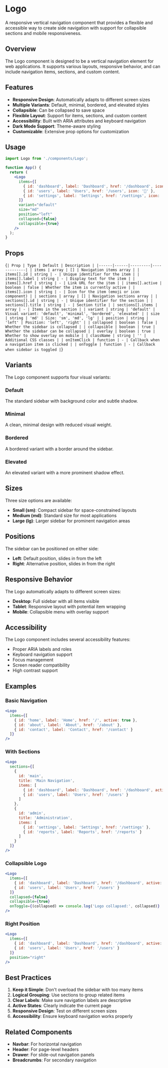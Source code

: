 
<Meta of={SidebarStories} />

# Logo

A responsive vertical navigation component that provides a flexible and accessible way to create side navigation with support for collapsible sections and mobile responsiveness.

## Overview

The Logo component is designed to be a vertical navigation element for web applications. It supports various layouts, responsive behavior, and can include navigation items, sections, and custom content.

## Features

- **Responsive Design**: Automatically adapts to different screen sizes
- **Multiple Variants**: Default, minimal, bordered, and elevated styles
- **Collapsible**: Can be collapsed to save space
- **Flexible Layout**: Support for items, sections, and custom content
- **Accessibility**: Built with ARIA attributes and keyboard navigation
- **Dark Mode Support**: Theme-aware styling
- **Customizable**: Extensive prop options for customization

## Usage

```jsx
import Logo from './components/Logo';

function App() {
  return (
    <Logo
      items={[
        { id: 'dashboard', label: 'Dashboard', href: '/dashboard', icon: '📊', active: true },
        { id: 'users', label: 'Users', href: '/users', icon: '👥' },
        { id: 'settings', label: 'Settings', href: '/settings', icon: '⚙️' }
      ]}
      variant="default"
      size="md"
      position="left"
      collapsed={false}
      collapsible={true}
    />
  );
}
```

## Props

<Markdown>{`
| Prop | Type | Default | Description |
|------|------|---------|-------------|
| items | array | [] | Navigation items array |
| items[].id | string | - | Unique identifier for the item |
| items[].label | string | - | Display text for the item |
| items[].href | string | - | Link URL for the item |
| items[].active | boolean | false | Whether the item is currently active |
| items[].icon | string | - | Icon for the item (emoji or icon component) |
| sections | array | [] | Navigation sections array |
| sections[].id | string | - | Unique identifier for the section |
| sections[].title | string | - | Section title |
| sections[].items | array | - | Items in the section |
| variant | string | 'default' | Visual variant: 'default', 'minimal', 'bordered', 'elevated' |
| size | string | 'md' | Size: 'sm', 'md', 'lg' |
| position | string | 'left' | Position: 'left', 'right' |
| collapsed | boolean | false | Whether the sidebar is collapsed |
| collapsible | boolean | true | Whether the sidebar can be collapsed |
| overlay | boolean | true | Whether to show overlay on mobile |
| className | string | '' | Additional CSS classes |
| onItemClick | function | - | Callback when a navigation item is clicked |
| onToggle | function | - | Callback when sidebar is toggled |
`}</Markdown>

## Variants

The Logo component supports four visual variants:

### Default
The standard sidebar with background color and subtle shadow.

### Minimal
A clean, minimal design with reduced visual weight.

### Bordered
A bordered variant with a border around the sidebar.

### Elevated
An elevated variant with a more prominent shadow effect.

## Sizes

Three size options are available:

- **Small (sm)**: Compact sidebar for space-constrained layouts
- **Medium (md)**: Standard size for most applications
- **Large (lg)**: Larger sidebar for prominent navigation areas

## Positions

The sidebar can be positioned on either side:

- **Left**: Default position, slides in from the left
- **Right**: Alternative position, slides in from the right

## Responsive Behavior

The Logo automatically adapts to different screen sizes:

- **Desktop**: Full sidebar with all items visible
- **Tablet**: Responsive layout with potential item wrapping
- **Mobile**: Collapsible menu with overlay support

## Accessibility

The Logo component includes several accessibility features:

- Proper ARIA labels and roles
- Keyboard navigation support
- Focus management
- Screen reader compatibility
- High contrast support

## Examples

### Basic Navigation

```jsx
<Logo
  items={[
    { id: 'home', label: 'Home', href: '/', active: true },
    { id: 'about', label: 'About', href: '/about' },
    { id: 'contact', label: 'Contact', href: '/contact' }
  ]}
/>
```

### With Sections

```jsx
<Logo
  sections={[
    {
      id: 'main',
      title: 'Main Navigation',
      items: [
        { id: 'dashboard', label: 'Dashboard', href: '/dashboard', active: true },
        { id: 'users', label: 'Users', href: '/users' }
      ]
    },
    {
      id: 'admin',
      title: 'Administration',
      items: [
        { id: 'settings', label: 'Settings', href: '/settings' },
        { id: 'reports', label: 'Reports', href: '/reports' }
      ]
    }
  ]}
/>
```

### Collapsible Logo

```jsx
<Logo
  items={[
    { id: 'dashboard', label: 'Dashboard', href: '/dashboard', active: true },
    { id: 'users', label: 'Users', href: '/users' }
  ]}
  collapsed={false}
  collapsible={true}
  onToggle={(collapsed) => console.log('Logo collapsed:', collapsed)}
/>
```

### Right Position

```jsx
<Logo
  items={[
    { id: 'dashboard', label: 'Dashboard', href: '/dashboard', active: true },
    { id: 'users', label: 'Users', href: '/users' }
  ]}
  position="right"
/>
```

## Best Practices

1. **Keep it Simple**: Don't overload the sidebar with too many items
2. **Logical Grouping**: Use sections to group related items
3. **Clear Labels**: Make sure navigation labels are descriptive
4. **Active States**: Clearly indicate the current page
5. **Responsive Design**: Test on different screen sizes
6. **Accessibility**: Ensure keyboard navigation works properly

## Related Components

- **Navbar**: For horizontal navigation
- **Header**: For page-level headers
- **Drawer**: For slide-out navigation panels
- **Breadcrumbs**: For secondary navigation
